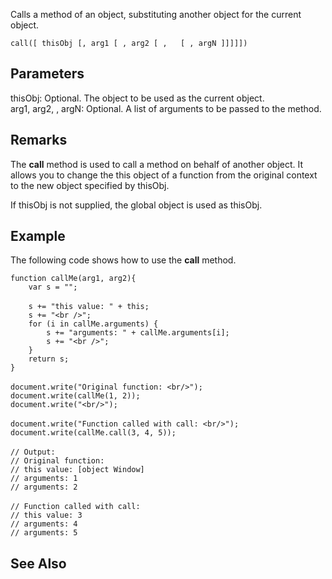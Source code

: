 Calls a method of an object, substituting another object for the current object.

 call([ thisObj [, arg1 [ , arg2 [ ,   [ , argN ]]]]])
==Parameters==
; thisObj: Optional. The object to be used as the current object.
; arg1, arg2, , argN: Optional. A list of arguments to be passed to the method.

==Remarks==
The '''call''' method is used to call a method on behalf of another object. It allows you to change the this object of a function from the original context to the new object specified by thisObj.

If thisObj is not supplied, the global object is used as thisObj.


==Example==
The following code shows how to use the '''call''' method.

 function callMe(arg1, arg2){
     var s = "";
 
     s += "this value: " + this;
     s += "&lt;br /&gt;";
     for (i in callMe.arguments) {
         s += "arguments: " + callMe.arguments[i];
         s += "&lt;br /&gt;";
     }
     return s;
 }
 
 document.write("Original function: &lt;br/&gt;");
 document.write(callMe(1, 2));
 document.write("&lt;br/&gt;");
 
 document.write("Function called with call: &lt;br/&gt;");
 document.write(callMe.call(3, 4, 5));
 
 // Output: 
 // Original function: 
 // this value: [object Window]
 // arguments: 1
 // arguments: 2
 
 // Function called with call: 
 // this value: 3
 // arguments: 4
 // arguments: 5

==See Also==

              

              
